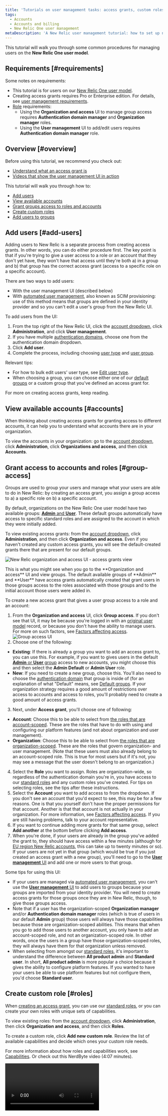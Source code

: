 ```yaml
---
title: 'Tutorials on user management tasks: access grants, custom roles, and adding users (New Relic One user model)'
tags:
  - Accounts
  - Accounts and billing
  - New Relic One user management
metaDescription: 'A New Relic user management tutorial: how to set up new groups, roles, and assign users to groups.'
---
```


This tutorial will walk you through some common procedures for managing users on the **New Relic One user model**.

## Requirements [#requirements]

Some notes on requirements:

* This tutorial is for users on our [New Relic One user model](/docs/accounts/original-accounts-billing/original-product-based-pricing/overview-changes-pricing-user-model#user-models).
* Creating access grants requires Pro or Enterprise edition. For details, see [user management requirements](/docs/accounts/accounts-billing/new-relic-one-user-management/add-manage-users-groups-roles#requirements).
* [Role](/docs/accounts/accounts-billing/new-relic-one-user-management/new-relic-one-user-model#standard-roles) requirements:
  * Using the **Organization and access** UI to manage group access requires **Authentication domain manager** and **Organization manager** roles.
  * Using the **User management** UI to add/edit users requires **Authentication domain manager** role.

## Overview [#overview]

Before using this tutorial, we recommend you check out:

* [Understand what an access grant is](/docs/accounts/accounts-billing/new-relic-one-user-management/add-manage-users-groups-roles/#understand-concepts)
* [Videos that show the user management UI in action](/docs/accounts/accounts-billing/new-relic-one-user-management/user-mgmt-videos)

This tutorial will walk you through how to:

* [Add users](#add-users)
* [View available accounts](#accounts)
* [Grant groups access to roles and accounts](#group-access) 
* [Create custom roles](#roles)
* [Add users to groups](#add-users)

## Add users [#add-users]

Adding users to New Relic is a separate process from creating access grants. In other words, you can do either procedure first. The key point is that if you're trying to give a user access to a role or an account that they don't yet have, they won't have that access until they're both a) in a group and b) that group has the correct access grant (access to a specific role on a specific account).

There are two ways to add users: 

* With the user management UI (described below)
* With [automated user management](/docs/accounts/accounts/automated-user-management/automated-user-provisioning-single-sign), also known as SCIM provisioning: use of this method means that groups are defined in your identity provider and so you can't edit a user's group from the New Relic UI. 

To add users from the UI:

1. From the top right of the New Relic UI, click the [account dropdown](/docs/using-new-relic/welcome-new-relic/get-started/glossary#account-dropdown), click **Administration**, and click **User management**. 
2. If you have multiple [authentication domains](/docs/accounts/accounts-billing/new-relic-one-pricing-users/configure-authentication-domains), choose one from the authentication domain dropdown.
3. Click **Add user**.
4. Complete the process, including choosing [user type](/docs/accounts/accounts-billing/new-relic-one-pricing-users/users-roles#user-type) and [user group](/docs/accounts/accounts-billing/new-relic-one-pricing-users/users-roles#user-group).  

Relevant tips: 
* For how to bulk edit users' user type, see [Edit user type](/docs/accounts/accounts-billing/new-relic-one-user-management/add-manage-users-groups-roles#edit-user-type). 
* When choosing a group, you can choose either one of our [default groups](/docs/accounts/accounts-billing/new-relic-one-user-management/new-relic-one-user-model-understand-user-structure/#groups) or a custom group that you've defined an access grant for. 

For more on creating access grants, keep reading. 

## View available accounts [#accounts]

When thinking about creating access grants for granting access to different accounts, it can help you to understand what accounts there are in your organization. 

To view the accounts in your organization: go to the [account dropdown](/docs/using-new-relic/welcome-new-relic/get-started/glossary#account-dropdown), click **Administration**, click **Organizations and access**, and then click **Accounts**.

## Grant access to accounts and roles [#group-access]

Groups are used to group your users and manage what your users are able to do in New Relic: by creating an access grant, you assign a group access to a) a specific role on b) a specific account. 

By default, organizations on the New Relic One user model have two available groups: [**Admin** and **User**](/docs/accounts/accounts-billing/new-relic-one-user-management/new-relic-one-user-model-understand-user-structure/#groups). These default groups automatically have access to specific standard roles and are assigned to the account in which they were initially added. 

To view existing access grants: from the [account dropdown](/docs/using-new-relic/welcome-new-relic/get-started/glossary#account-dropdown), click **Administration**, and then click **Organization and access**. Even if you haven't created any custom access grants, you will see the default-created grants there that are present for our default groups. 

![New Relic organization and access UI - access grants view](./images/new-relic-one-user-mgmt.png "Organization and access UI - access grants view")
<figcaption>This is what you might see when you go to the **Organization and access** UI and view groups. The default available groups of **Admin** and **User** have access grants automatically created that grant users in those groups access to the roles associated with those groups and to the initial account those users were added in. </figcaption>

To create a new access grant that gives a user group access to a role and an account: 

1. From the **Organization and access** UI, click **Group access**. If you don't see that UI, it may be because you're logged in with an [original user model](/docs/accounts/original-accounts-billing/original-product-based-pricing/overview-changes-pricing-user-model/#user-models) record, or because you don't have the ability to manage users. For more on such factors, see [Factors affecting access](/docs/accounts/accounts-billing/account-structure/factors-affecting-access-features-data/).
  ![Group access UI](./images/group-access-ui.png "Group access UI")
2. Choose one of the following: 
  * **Existing**: If there is already a group you want to add an access grant to, you can use this. For example, if you want to gives users in the default [**Admin** or **User** group](/docs/accounts/accounts-billing/new-relic-one-user-management/new-relic-one-user-model-understand-user-structure/#groups) access to new accounts, you might choose this and then select the **Admin Default** or **Admin User** role. 
  * **New**: If you need to create a new group, choose this. You'll also need to choose the [authentication domain](/docs/accounts/accounts-billing/new-relic-one-user-management/authentication-domains-saml-sso-scim-more/#auth-domain-definition) that group is inside of (for an explanation of what "Default" means, see [Default groups](/docs/accounts/accounts-billing/new-relic-one-user-management/new-relic-one-user-model-understand-user-structure/#groups). If your organization strategy requires a good amount of restrictions over access to accounts and access to roles, you'll probably need to create a good amount of access grants. 
3. Next, under **Access grant**, you'll choose one of following: 
  * **Account**: Choose this to be able to select from [the roles that are account-scoped](/docs/accounts/accounts-billing/new-relic-one-user-management/new-relic-one-user-model-understand-user-structure/#standard-roles). These are the roles that have to do with using and configuring our platform features (and not about organization and user management). 
  * **Organization**: Choose this to be able to select from [the roles that are organization-scoped](/docs/accounts/accounts-billing/new-relic-one-user-management/new-relic-one-user-model-understand-user-structure/#standard-roles). These are the roles that govern organization- and user management. (Note that these users must also already belong to an account-scoped role. This is true for most users but if it's not, you may see a message that the user doesn't belong to an organization.)
4. Select the **Role** you want to assign. Roles are organization-wide, so regardless of the authentication domain you're in, you have access to our [standard roles](/docs/accounts/accounts-billing/new-relic-one-user-management/new-relic-one-user-model-understand-user-structure/#standard-roles) and any custom roles you've created. For tips on selecting roles, see the tips after these instructions.
5. Select the **Account** you want to add access to from the dropdown. If you don't see an account that you'd expect to see, this may be for a few reasons. One is that you yourself don't have the proper permissions for that account. Another is that that account is not actually in your organization. For more information, see [Factors affecting access](/docs/accounts/accounts-billing/account-structure/factors-affecting-access-features-data/). If you are still having problems, talk to your account representative. 
6. If you want to continue adding more grants for that same group, select **Add another** at the bottom before clicking **Add access**. 
7. When you're done, if your users are already in the group you've added the grant to, they should have access within a few minutes (although for [EU region New Relic accounts](/docs/using-new-relic/welcome-new-relic/get-started/our-eu-us-region-data-centers), this can take up to twenty minutes or so). If your users are not yet in that group (which would be true if you just created an access grant with a new group), you'll need to go to the [**User management** UI](/docs/accounts/accounts-billing/new-relic-one-user-management/add-manage-users-groups-roles/#where) and add one or more users to that group. 

Some tips for using this UI:

* If your users are managed via [automated user management](/docs/accounts/accounts/automated-user-management/automated-user-provisioning-single-sign/),
you can't use the [**User management** UI](/docs/accounts/accounts-billing/new-relic-one-user-management/add-manage-users-groups-roles/#where) to add users to groups because your groups are imported from your identity provider. You will need to create access grants for those groups once they are in New Relic, though, to give those groups access. 
* Note that if a user has the organization-scoped **Organization manager** and/or **Authentication domain manager** roles (which is true of users in our default **Admin** group) those users will always have those capabilities because those are organization-scoped abilities. This means that when you go to add those users to another account, you only have to add an account-scoped role, and not an organization-scoped role. In other words, once the users in a group have those organization-scoped roles, they will always have them for that organization unless removed.  
* When selecting from amongst our [standard roles](/docs/accounts/accounts-billing/new-relic-one-user-management/new-relic-one-user-model-understand-user-structure/#standard-roles), it's important to understand the difference between **All product admin** and **Standard user**. In short, **All product admin** is more popular a choice because it gives the ability to configure platform features. If you wanted to have your users be able to use platform features but not configure them, you'd choose **Standard user**. 

## Create custom role [#roles]

When [creating an access grant](#group-access), you can use our [standard roles](/docs/accounts/accounts-billing/new-relic-one-user-management/new-relic-one-user-model-understand-user-structure/#roles), or you can create your own roles with unique sets of capabilities.

To view existing roles: from the [account dropdown](/docs/using-new-relic/welcome-new-relic/get-started/glossary#account-dropdown), click **Administration**, then click **Organization and access**, and then click **Roles**.

To create a custom role, click **Add new custom role**. Review the list of available capabilities and decide which ones your custom role needs. 

For more information about how roles and capabilities work, see [Capabilities](/docs/accounts/accounts-billing/new-relic-one-user-management/new-relic-one-user-model-understand-user-structure#standard-roles). Or check out this NerdByte video (4:07 minutes).

<Video id="CBa0jWINQiw" type="youtube" />

Once you're finished creating a custom role, you will probably want to use it in a new [access grant](#group-access). 

## Add users to groups [#add-users]

In the user management UI, you can see your users and the groups they've been assigned to. Your users only have access to the access grants associated with the groups they've been added to. 

To view users and see their groups: from the [account dropdown](/docs/using-new-relic/welcome-new-relic/get-started/glossary#account-dropdown), click **Administration**, and click **User management**. If you don’t see that option, review the [requirements](#requirements).

Groups reside within the boundaries of an [authentication domain](/docs/accounts/accounts-billing/new-relic-one-user-management/add-manage-users-groups-roles/#understand-concepts). If your organization has more than one authentication domain, the domain switcher in the top left will show which one you’re in.

To add a user, click **Add user**. Complete the prompts in the UI, including choosing the [user type](/docs/accounts/accounts-billing/new-relic-one-user-management/new-relic-one-user-model#user-type) and group. Any custom groups you’ve added should be available from the group dropdown. If the custom group you choose has been granted access to a role and an account, once you add the user to that group, that user will now have access.

To edit a user’s group or other details: click on the user you want to edit and make changes.



